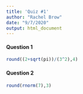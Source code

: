 ```yaml
---
title: 'Quiz #1'
author: "Rachel Brow"
date: "9/7/2020"
output: html_document
---
```


#### Question 1
```r
round((2+sqrt(pi))/(3^2),4)
```
#### Question 2
```r
round(rnorm(7),3)
```